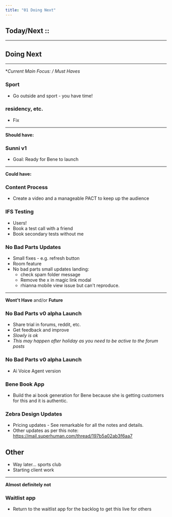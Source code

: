 ```yaml
---
title: "01 Doing Next"
---
```


## Today/Next :: 






---



## Doing Next 




--- 

**Current Main Focus: / Must Haves*

### Sport
- Go outside and sport - you have time! 

### residency, etc. 
- Fix 

---


**Should have:** 
### Sunni v1 
- Goal: Ready for Bene to launch 


---


**Could have:**
### Content Process 
- Create a video and a manageable PACT to keep up the audience 

### IFS Testing
- Users! 
- Book a test call with a friend 
- Book secondary tests without me 

### No Bad Parts Updates
- Small fixes - e.g. refresh button 
- Room feature 
- No bad parts small updates landing:  
	- check spam folder message  
	- Remove the x in magic link modal  
	- rhianna mobile view issue but can't reproduce.

---


**Wont't Have** and/or **Future**

### No Bad Parts v0 alpha Launch 
- Share trial in forums, reddit, etc. 
- Get feedback and improve 
- *Slowly is ok*
- *This may happen after holiday as you need to be active to the forum posts*

### No Bad Parts v0 alpha Launch 
- Ai Voice Agent version 

### Bene Book App 
- Build the ai book generation for Bene because she is getting customers for this and it is authentic. 

### Zebra Design Updates 
- Pricing updates - See remarkable for all the notes and details. 
- Other updates as per this note: https://mail.superhuman.com/thread/197b5a02ab3f6aa7 



## Other 
- Way later... sports club 
- Starting client work 

---  


**Almost definitely not** 

### Waitlist app 
- Return to the waitlist app for the backlog to get this live for others 

